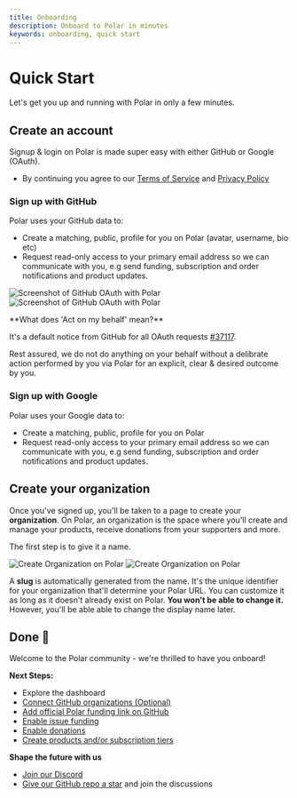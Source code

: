 ```yaml
---
title: Onboarding
description: Onboard to Polar in minutes
keywords: onboarding, quick start
---
```



# Quick Start

Let's get you up and running with Polar in only a few minutes.

## Create an account

Signup & login on Polar is made super easy with either GitHub or Google (OAuth).

<div className="not-prose text-center">
  <GetStartedButton />
</div>

- By continuing you agree to our [Terms of Service](https://polar.sh/legal/terms) and [Privacy
  Policy](https://polar.sh/legal/privacy)

### Sign up with GitHub

Polar uses your GitHub data to:

- Create a matching, public, profile for you on Polar (avatar, username, bio etc)
- Request read-only access to your primary email address so we can communicate with you, e.g send funding, subscription and order notifications and product updates.

![Screenshot of GitHub OAuth with Polar](./gh-auth.light.jpg)
![Screenshot of GitHub OAuth with Polar](./gh-auth.dark.jpg)

<Callout type="IMPORTANT">
**What does 'Act on my behalf' mean?**

It's a default notice from GitHub for all OAuth requests [#37117](https://github.com/orgs/community/discussions/37117).

Rest assured, we do not do anything on your behalf without a delibrate action
performed by you via Polar for an explicit, clear & desired outcome by you.

</Callout>

### Sign up with Google

Polar uses your Google data to:

- Create a matching, public, profile for you on Polar
- Request read-only access to your primary email address so we can communicate with you, e.g send funding, subscription and order notifications and product updates.

## Create your organization

Once you've signed up, you'll be taken to a page to create your **organization**. On Polar, an organization is the space where you'll create and manage your products, receive donations from your supporters and more.

The first step is to give it a name.

![Create Organization on Polar](./create-organization.light.png)
![Create Organization on Polar](./create-organization.dark.png)

A **slug** is automatically generated from the name. It's the unique identifier for your organization that'll determine your Polar URL. You can customize it as long as it doesn't already exist on Polar. **You won't be able to change it.** However, you'll be able able to change the display name later.

## Done 🎉

Welcome to the Polar community - we're thrilled to have you onboard!

**Next Steps:**

- Explore the dashboard
- [Connect GitHub organizations (Optional)](/docs/github/install)
- [Add official Polar funding link on GitHub](/docs/github/funding-yaml)
- [Enable issue funding](/docs/issue-funding)
- [Enable donations](/docs/donations)
- [Create products and/or subscription tiers](/docs/products)

**Shape the future with us**

- [Join our Discord](https://discord.gg/Pnhfz3UThd)
- [Give our GitHub repo a star](https://github.com/polarsource/polar) and join the discussions
